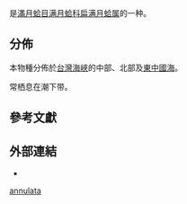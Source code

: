{{noteTA
|T=zh-cn:环亮满月蛤; zh-tw:環球熒蛤;
|1=zh-cn:环亮满月蛤; zh-tw:環球熒蛤;
}}{{Speciesbox
| taxon = Lucinoma annulata
| authority = (Reeve, 1850)
| synonyms_ref = {{r|WoRMS_464200}}
| synonyms =
* ''[[Erycina|Erycina]] balliana'' {{small|Dall, 1916}}
* ''[[Lucina|Lucina]] annulata'' {{small|Reeve, 1850}}（原來組合）
* ''Lucinoma annulata densilirata'' {{small|Dall, 1919}}
* ''Lucinoma densilineata'' {{small|Dall, 1916}}
* ''[[Woodia|Woodia]] concentrica'' {{small|Yokoyama, 1920}}
}}

{{地區名稱|start=学名：''{{lang|la|Lucinoma annulata}}''|cn=环亮满月蛤|tw=環球熒蛤|as=称}}是[[滿月蛤目|滿月蛤目]][[满月蛤科|满月蛤科]][[扁满月蛤属|扁满月蛤属]]的一种{{r|shell_3516}}。

==分佈==
本物種分佈於[[台灣海峽|台灣海峽]]{{r|shell_3516|shelldoc_520090220114|shelldoc_620090220105}}的中部、北部{{r|shelldoc_420090220097}}及[[東中國海|東中國海]]{{r|shell_3516}}。

常栖息在潮下带{{r|shell_3516}}。

==參考文獻==
{{reflist|refs=
<ref name="shell_3516">{{cite web
 |url=http://shell.sinica.edu.tw/chinese/shellbase_detail.php?science_no=3516
 |title=国际贝库：环亮满月蛤
 |publisher=台湾贝类资料库
 |accessdate=2017-11-27
 |archive-date=2016-03-04
 |archive-url=https://web.archive.org/web/20160304105013/http://shell.sinica.edu.tw/chinese/shellbase_detail.php?science_no=3516
 |dead-url=no
 }}</ref>
<ref name="shelldoc_420090220097">{{shelldoc_420090220097}}</ref>
<ref name="shelldoc_520090220114">{{shelldoc_520090220114}}</ref>
<ref name="shelldoc_620090220105">{{shelldoc_620090220105}}</ref>
<ref name="WoRMS_464200">{{WoRMS |id=
 |title=''Lucinoma annulata'' (Reeve, 1850)
 |date=2010-03-06 |aaccessdate=2017-11-27
 |last1=Taylor |first1=John }}</ref>
}}
==外部連結==
{{commonscat|Lucinoma annulata}}
*{{Wikispecies-inline|Lucinoma annulata}}
{{Taxonbar}}
[[Category:扁满月蛤属|annulata]]